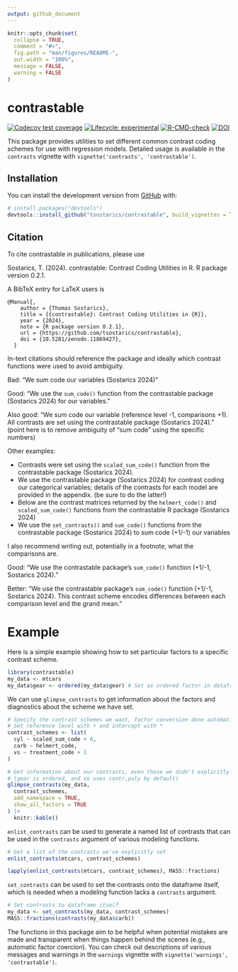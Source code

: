 ```yaml
---
output: github_document
---
```


<!-- README.md is generated from README.Rmd. Please edit that file -->

```r
knitr::opts_chunk$set(
  collapse = TRUE,
  comment = "#>",
  fig.path = "man/figures/README-",
  out.width = "100%",
  message = FALSE,
  warning = FALSE
)
```

# contrastable

<!-- badges: start -->
[![Codecov test coverage](https://codecov.io/gh/tsostarics/contrastable/branch/main/graph/badge.svg?token=PW2NOWO8NE)](https://codecov.io/gh/tsostarics/contrastable?branch=main)
[![Lifecycle: experimental](https://img.shields.io/badge/lifecycle-stable-green.svg)](https://lifecycle.r-lib.org/articles/stages.html#stable)
[![R-CMD-check](https://github.com/tsostarics/contrastable/workflows/R-CMD-check/badge.svg)](https://github.com/tsostarics/contrastable/actions)
[![DOI](https://zenodo.org/badge/DOI/10.5281/zenodo.11869428.svg)](https://doi.org/10.5281/zenodo.11869428)

<!-- badges: end -->

This package provides utilities to set different common contrast coding schemes
for use with regression models.
Detailed usage is available in the `contrasts` vignette with 
`vignette('contrasts', 'contrastable')`.


## Installation

You can install the development version from [GitHub](https://github.com/) with:

``` r
# install.packages("devtools")
devtools::install_github("tsostarics/contrastable", build_vignettes = TRUE)
```

## Citation

To cite contrastable in publications, please use

Sostarics, T. (2024). contrastable: Contrast Coding Utilities in R. R package version 0.2.1.

A BibTeX entry for LaTeX users is

```
@Manual{,
    author = {Thomas Sostarics},
    title = {{contrastable}: Contrast Coding Utilities in {R}},
    year = {2024},
    note = {R package version 0.2.1},
    url = {https://github.com/tsostarics/contrastable},
    doi = {10.5281/zenodo.11869427},
  }
```

In-text citations should reference the package and ideally which contrast 
functions were used to avoid ambiguity.

Bad: "We sum code our variables (Sostarics 2024)"

Good: "We use the `sum_code()` function from the contrastable package (Sostarics 2024) for our variables."

Also good: "We sum code our variable (reference level -1, comparisons +1). All
contrasts are set using the contrastable package (Sostarics 2024)." (point here
is to remove ambiguity of "sum code" using the specific numbers)

Other examples:

 - Contrasts were set using the `scaled_sum_code()` function from the contrastable
 package (Sostarics 2024).
 - We use the contrastable package (Sostarics 2024) for contrast coding our
 categorical variables; details of the contrasts for each model are provided in
 the appendix. (be sure to do the latter!)
 - Below are the contrast matrices returned by the `helmert_code()` and
 `scaled_sum_code()` functions from the contrastable R package (Sostarics 2024)
 - We use the `set_contrasts()` and `sum_code()` functions from the contrastable package
 (Sostarics 2024) to sum code (+1/-1) our variables
 
I also recommend writing out, potentially in a footnote, what the comparisons are.

Good: "We use the contrastable package's `sum_code()` function (+1/-1, Sostarics 2024)."

Better: "We use the contrastable package's `sum_code()` function (+1/-1, Sostarics 2024).
This contrast scheme encodes differences between each comparison level and the grand mean."


# Example

Here is a simple example showing how to set particular factors to a specific
contrast scheme. 

```r
library(contrastable)
my_data <- mtcars
my_data$gear <- ordered(my_data$gear) # Set as ordered factor in dataframe
```

We can use `glimpse_contrasts` to get information about
the factors and diagnostics about the scheme we have set.

```r
# Specify the contrast schemes we want, factor conversion done automatically
# Set reference level with + and intercept with *
contrast_schemes <- list(
  cyl ~ scaled_sum_code + 6,
  carb ~ helmert_code,
  vs ~ treatment_code + 1
)

# Get information about our contrasts, even those we didn't explicitly set
# (gear is ordered, and so uses contr.poly by default)
glimpse_contrasts(my_data,
  contrast_schemes,
  add_namespace = TRUE,
  show_all_factors = TRUE
) |>
  knitr::kable()
```


`enlist_contrasts` can be used to generate a named list of contrasts
that can be used in the `contrasts` argument of various modeling functions.

```r
# Get a list of the contrasts we've explicitly set
enlist_contrasts(mtcars, contrast_schemes)
```

```r
lapply(enlist_contrasts(mtcars, contrast_schemes), MASS::fractions)
```


`set_contrasts` can be used to set the contrasts onto the dataframe itself,
which is needed when a modeling function lacks a `contrasts` argument.

```r
# Set contrasts to dataframe itself
my_data <- set_contrasts(my_data, contrast_schemes)
MASS::fractions(contrasts(my_data$carb))
```

The functions in this package aim to be helpful when potential mistakes are
made and transparent when things happen behind the scenes (e.g., automatic
factor coercion).
You can check out descriptions of various messages and warnings in the
`warnings` vignette with `vignette('warnings', 'contrastable')`.


